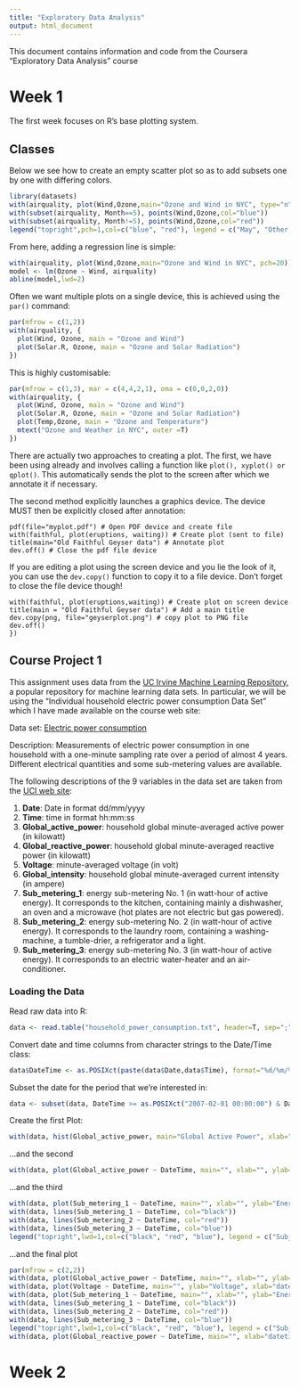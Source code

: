 ```yaml
---
title: "Exploratory Data Analysis"
output: html_document
---
```


This document contains information and code from the Coursera "Exploratory Data Analysis" course

# Week 1

The first week focuses on R's base plotting system.

## Classes

Below we see how to create an empty scatter plot so as to add subsets one by one with differing colors.

```r
library(datasets)
with(airquality, plot(Wind,Ozone,main="Ozone and Wind in NYC", type="n"))
with(subset(airquality, Month==5), points(Wind,Ozone,col="blue"))
with(subset(airquality, Month!=5), points(Wind,Ozone,col="red"))
legend("topright",pch=1,col=c("blue", "red"), legend = c("May", "Other Months"))
```

From here, adding a regression line is simple:

```r
with(airquality, plot(Wind,Ozone,main="Ozone and Wind in NYC", pch=20))
model <- lm(Ozone ~ Wind, airquality)
abline(model,lwd=2)
```

Often we want multiple plots on  a single device, this is achieved using the ```par()``` command:

```r
par(mfrow = c(1,2))
with(airquality, {
  plot(Wind, Ozone, main = "Ozone and Wind")
  plot(Solar.R, Ozone, main = "Ozone and Solar Radiation")
})
```

This is highly customisable:

```r
par(mfrow = c(1,3), mar = c(4,4,2,1), oma = c(0,0,2,0))
with(airquality, {
  plot(Wind, Ozone, main = "Ozone and Wind")
  plot(Solar.R, Ozone, main = "Ozone and Solar Radiation")
  plot(Temp,Ozone, main = "Ozone and Temperature")
  mtext("Ozone and Weather in NYC", outer =T)
})
```

There are actually two approaches to creating a plot. The first, we have been using already and involves calling a function like ```plot(), xyplot() or qplot()```. This automatically sends the plot to the screen after which we annotate it if necessary.

The second method explicitly launches a graphics device. The device MUST then be explicitly closed after annotation:

```
pdf(file="myplot.pdf") # Open PDF device and create file
with(faithful, plot(eruptions, waiting)) # Create plot (sent to file)
title(main="Old Faithful Geyser data") # Annotate plot
dev.off() # Close the pdf file device
```

If you are editing a plot using the screen device and you lie the look of it, you can use the ```dev.copy()``` function to copy it to a file device. Don't forget to close the file device though!

```
with(faithful, plot(eruptions,waiting)) # Create plot on screen device
title(main = "Old Faithful Geyser data") # Add a main title
dev.copy(png, file="geyserplot.png") # copy plot to PNG file
dev.off()
})
```

## Course Project 1

This assignment uses data from the [UC Irvine Machine Learning Repository](http://archive.ics.uci.edu/ml/), a popular repository for machine learning data sets. In particular, we will be using the “Individual household electric power consumption Data Set” which I have made available on the course web site:

Data set: [Electric power consumption](https://d396qusza40orc.cloudfront.net/exdata%2Fdata%2Fhousehold_power_consumption.zip)

Description: Measurements of electric power consumption in one household with a one-minute sampling rate over a period of almost 4 years. Different electrical quantities and some sub-metering values are available.

The following descriptions of the 9 variables in the data set are taken from the [UCI web site](https://archive.ics.uci.edu/ml/datasets/Individual+household+electric+power+consumption):

1. **Date**: Date in format dd/mm/yyyy
2. **Time**: time in format hh:mm:ss
3. **Global_active_power**: household global minute-averaged active power (in kilowatt)
4. **Global_reactive_power**: household global minute-averaged reactive power (in kilowatt)
5. **Voltage**: minute-averaged voltage (in volt)
6. **Global_intensity**: household global minute-averaged current intensity (in ampere)
7. **Sub_metering_1**: energy sub-metering No. 1 (in watt-hour of active energy). It corresponds to the kitchen, containing mainly a dishwasher, an oven and a microwave (hot plates are not electric but gas powered).
8. **Sub_metering_2**: energy sub-metering No. 2 (in watt-hour of active energy). It corresponds to the laundry room, containing a washing-machine, a tumble-drier, a refrigerator and a light.
9. **Sub_metering_3**: energy sub-metering No. 3 (in watt-hour of active energy). It corresponds to an electric water-heater and an air-conditioner.

### Loading the Data

Read raw data into R:

```r
data <- read.table("household_power_consumption.txt", header=T, sep=";", quote="",na.strings = "?", nrows=2075260)
```

Convert date  and time columns from character strings to the Date/Time class:

```r
data$DateTime <- as.POSIXct(paste(data$Date,data$Time), format="%d/%m/%Y %H:%M:%S")
```

Subset the date for the period that we're interested in:

```r
data <- subset(data, DateTime >= as.POSIXct("2007-02-01 00:00:00") & DateTime < as.POSIXct("2007-02-03 00:00:00"))
```

Create the first Plot:

```r
with(data, hist(Global_active_power, main="Global Active Power", xlab="Global Active Power (kilowatts)", col="red"))
```

...and the second

```r
with(data, plot(Global_active_power ~ DateTime, main="", xlab="", ylab="Global Active Power (kilowatts)", type="l"))
```

...and the third

```r
with(data, plot(Sub_metering_1 ~ DateTime, main="", xlab="", ylab="Energy sub metering",type="n"))
with(data, lines(Sub_metering_1 ~ DateTime, col="black"))
with(data, lines(Sub_metering_2 ~ DateTime, col="red"))
with(data, lines(Sub_metering_3 ~ DateTime, col="blue"))
legend("topright",lwd=1,col=c("black", "red", "blue"), legend = c("Sub_metering_1", "Sub_metering_2", "Sub_metering_3"))
```

...and the final plot

```r
par(mfrow = c(2,2))
with(data, plot(Global_active_power ~ DateTime, main="", xlab="", ylab="Global Active Power", type="l"))
with(data, plot(Voltage ~ DateTime, main="", ylab="Voltage", xlab="datetime", type="l"))
with(data, plot(Sub_metering_1 ~ DateTime, main="", xlab="", ylab="Energy sub metering", type="n"))
with(data, lines(Sub_metering_1 ~ DateTime, col="black"))
with(data, lines(Sub_metering_2 ~ DateTime, col="red"))
with(data, lines(Sub_metering_3 ~ DateTime, col="blue"))
legend("topright",lwd=1,col=c("black", "red", "blue"), legend = c("Sub_metering_1", "Sub_metering_2", "Sub_metering_3"), bty="n")
with(data, plot(Global_reactive_power ~ DateTime, main="", xlab="datetime", type="l"))
```

# Week 2


